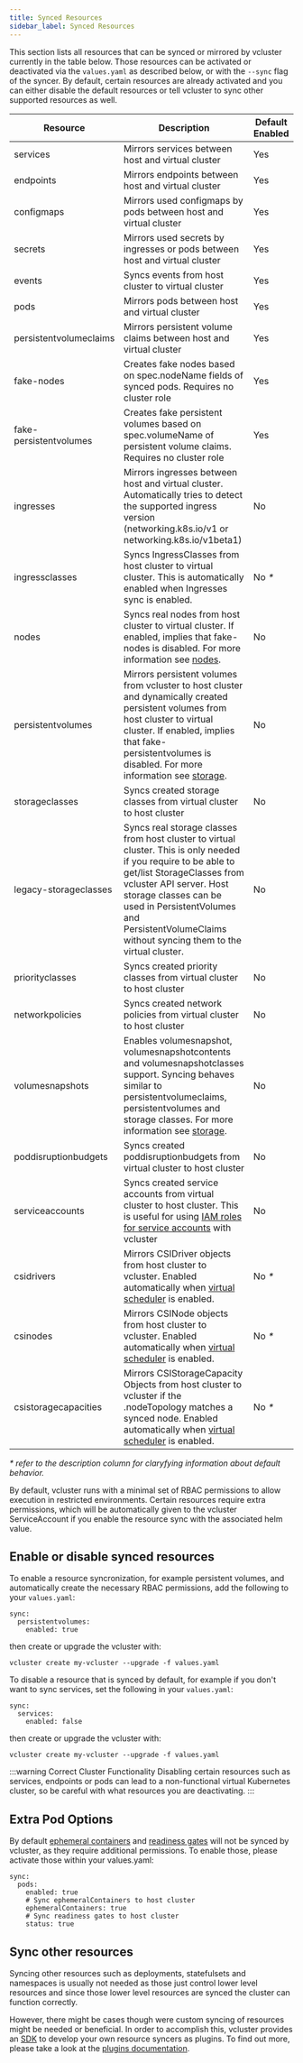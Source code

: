 ```yaml
---
title: Synced Resources
sidebar_label: Synced Resources
---
```


This section lists all resources that can be synced or mirrored by vcluster currently in the table below. Those resources can be activated or deactivated via the `values.yaml` as described below, or with the `--sync` flag of the syncer. By default, certain resources are already activated and you can either disable the default resources or tell vcluster to sync other supported resources as well.

| Resource               | Description                                                                                                                                                                                                                                                                                       | Default Enabled |
| ---------------------- | ------------------------------------------------------------------------------------------------------------------------------------------------------------------------------------------------------------------------------------------------------------------------------------------------- | --------------- |
| services               | Mirrors services between host and virtual cluster                                                                                                                                                                                                                                                 | Yes             |
| endpoints              | Mirrors endpoints between host and virtual cluster                                                                                                                                                                                                                                                | Yes             |
| configmaps             | Mirrors used configmaps by pods between host and virtual cluster                                                                                                                                                                                                                                  | Yes             |
| secrets                | Mirrors used secrets by ingresses or pods between host and virtual cluster                                                                                                                                                                                                                        | Yes             |
| events                 | Syncs events from host cluster to virtual cluster                                                                                                                                                                                                                                                 | Yes             |
| pods                   | Mirrors pods between host and virtual cluster                                                                                                                                                                                                                                                     | Yes             |
| persistentvolumeclaims | Mirrors persistent volume claims between host and virtual cluster                                                                                                                                                                                                                                 | Yes             |
| fake-nodes             | Creates fake nodes based on spec.nodeName fields of synced pods. Requires no cluster role                                                                                                                                                                                                         | Yes             |
| fake-persistentvolumes | Creates fake persistent volumes based on spec.volumeName of persistent volume claims. Requires no cluster role                                                                                                                                                                                    | Yes             |
| ingresses              | Mirrors ingresses between host and virtual cluster. Automatically tries to detect the supported ingress version (networking.k8s.io/v1 or networking.k8s.io/v1beta1)                                                                                                                               | No              |
| ingressclasses         | Syncs IngressClasses from host cluster to virtual cluster. This is automatically enabled when Ingresses sync is enabled.                                                                                                                                                                          | No _*_             |
| nodes                  | Syncs real nodes from host cluster to virtual cluster. If enabled, implies that fake-nodes is disabled. For more information see [nodes](./nodes.mdx).                                                                                                                                            | No              |
| persistentvolumes      | Mirrors persistent volumes from vcluster to host cluster and dynamically created persistent volumes from host cluster to virtual cluster. If enabled, implies that fake-persistentvolumes is disabled. For more information see [storage](./storage.mdx).                                         | No              |
| storageclasses         | Syncs created storage classes from virtual cluster to host cluster                                                                                                                                                                                                                                | No              |
| legacy-storageclasses  | Syncs real storage classes from host cluster to virtual cluster. This is only needed if you require to be able to get/list StorageClasses from vcluster API server. Host storage classes can be used in PersistentVolumes and PersistentVolumeClaims without syncing them to the virtual cluster. | No              |
| priorityclasses        | Syncs created priority classes from virtual cluster to host cluster                                                                                                                                                                                                                               | No              |
| networkpolicies        | Syncs created network policies from virtual cluster to host cluster                                                                                                                                                                                                                               | No              |
| volumesnapshots        | Enables volumesnapshot, volumesnapshotcontents and volumesnapshotclasses support. Syncing behaves similar to persistentvolumeclaims, persistentvolumes and storage classes. For more information see [storage](./storage.mdx).                                                                    | No              |
| poddisruptionbudgets   | Syncs created poddisruptionbudgets from virtual cluster to host cluster                                                                                                                                                                                                                           | No              |
| serviceaccounts        | Syncs created service accounts from virtual cluster to host cluster. This is useful for using [IAM roles for service accounts](https://docs.aws.amazon.com/eks/latest/userguide/iam-roles-for-service-accounts.html) with vcluster                                                                | No              |
| csidrivers             | Mirrors CSIDriver objects from host cluster to vcluster. Enabled automatically when [virtual scheduler](./scheduling.mdx#separate-vcluster-scheduler) is enabled.                                                                                                                                 | No _*_          |
| csinodes               | Mirrors CSINode objects from host cluster to vcluster. Enabled automatically when [virtual scheduler](./scheduling.mdx#separate-vcluster-scheduler) is enabled.                                                                                                                                   | No _*_          |
| csistoragecapacities   | Mirrors CSIStorageCapacity Objects from host cluster to vcluster if the .nodeTopology matches a synced node. Enabled automatically when [virtual scheduler](./scheduling.mdx#separate-vcluster-scheduler) is enabled.                                                                             | No _*_          |

_\* refer to the description column for claryfying information about default behavior._

By default, vcluster runs with a minimal set of RBAC permissions to allow execution in restricted environments. Certain resources require extra permissions, which will be automatically given to the vcluster ServiceAccount if you enable the resource sync with the associated helm value.

## Enable or disable synced resources

To enable a resource syncronization, for example persistent volumes, and automatically create the necessary RBAC permissions, add the following to your `values.yaml`:
```
sync:
  persistentvolumes:
    enabled: true
```
then create or upgrade the vcluster with:

```
vcluster create my-vcluster --upgrade -f values.yaml
```

To disable a resource that is synced by default, for example if you don't want to sync services, set the following in your `values.yaml`: 
```
sync:
  services:
    enabled: false
```
then create or upgrade the vcluster with:

```
vcluster create my-vcluster --upgrade -f values.yaml
```

:::warning Correct Cluster Functionality
Disabling certain resources such as services, endpoints or pods can lead to a non-functional virtual Kubernetes cluster, so be careful with what resources you are deactivating. 
:::

## Extra Pod Options

By default [ephemeral containers](https://kubernetes.io/docs/concepts/workloads/pods/ephemeral-containers/) and [readiness gates](https://kubernetes.io/docs/concepts/workloads/pods/pod-lifecycle/#pod-readiness-gate) will not be synced by vcluster, as they require additional permissions. To enable those, please activate those within your values.yaml:

```
sync:
  pods:
    enabled: true
    # Sync ephemeralContainers to host cluster
    ephemeralContainers: true
    # Sync readiness gates to host cluster
    status: true
```

## Sync other resources

Syncing other resources such as deployments, statefulsets and namespaces is usually not needed as those just control lower level resources and since those lower level resources are synced the cluster can function correctly. 

However, there might be cases though were custom syncing of resources might be needed or beneficial. In order to accomplish this, vcluster provides an [SDK](https://github.com/loft-sh/vcluster-sdk) to develop your own resource syncers as plugins. To find out more, please take a look at the [plugins documentation](../plugins/overview.mdx).
